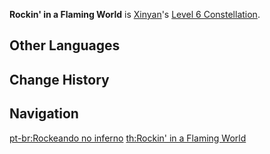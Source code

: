 {{Constellation Infobox
|image       = Constellation Rockin' in a Flaming World.png
|description = Decreases the Stamina Consumption of Xinyan's [[Dance on Fire|Charged Attacks]] by 30%. Additionally, Xinyan's Charged Attacks gain an ATK Bonus equal to 50% of her DEF.
|level       = 6
|character   = Xinyan
|scale_att1  = DEF
|utility1    = Stamina
|utility2    = Charged Attack
|utility3    = ATK Increase
}}
'''Rockin' in a Flaming World''' is [[Xinyan]]'s [[Level 6 Constellation]].

==Other Languages==
{{Other Languages
|en      = Rockin' in a Flaming World
|zhs     = 地狱里摇摆
|zhs_rm  = Dìyù li Yáobǎi
|zht     = 地獄裡搖擺
|zht_rm  = Dìyù li Yáobǎi
|zh_tl   = Rock in Hell
|ja      = 地獄のシェーク
|ja_rm   = Jigoku no Sheeku
|ja_tl   = Shake of Hell
|ko      = 지옥의 연주
|ko_rm   = Ji'ok-ui Yeonju
|ko_tl   = Performance of Hell
|es      = Rockeando en el infierno
|es_tl   = Rocking in Hell
|fr      = Rock infernal
|fr_tl   = Infernal Rock
|fr_note = Rock as the music genre.
|ru      = Адский рок-н-ролл
|ru_tl   = Hellish Rock 'n' Roll
|th      = Rockin' in a Flaming World
|vi      = Khuấy Động Từ Địa Ngục
|vi_tl   = 
|de      = Tanz in der Hölle
|de_tl   = Dance in Hell
|id      = Rockin' in a Flaming World
|pt      = Rockeando no inferno
|pt_tl   = Rocking in Hell
}}

==Change History==
{{Change History|1.1}}

==Navigation==
{{Talent Navbox|Xinyan}}
[[pt-br:Rockeando no inferno]]
[[th:Rockin' in a Flaming World]]